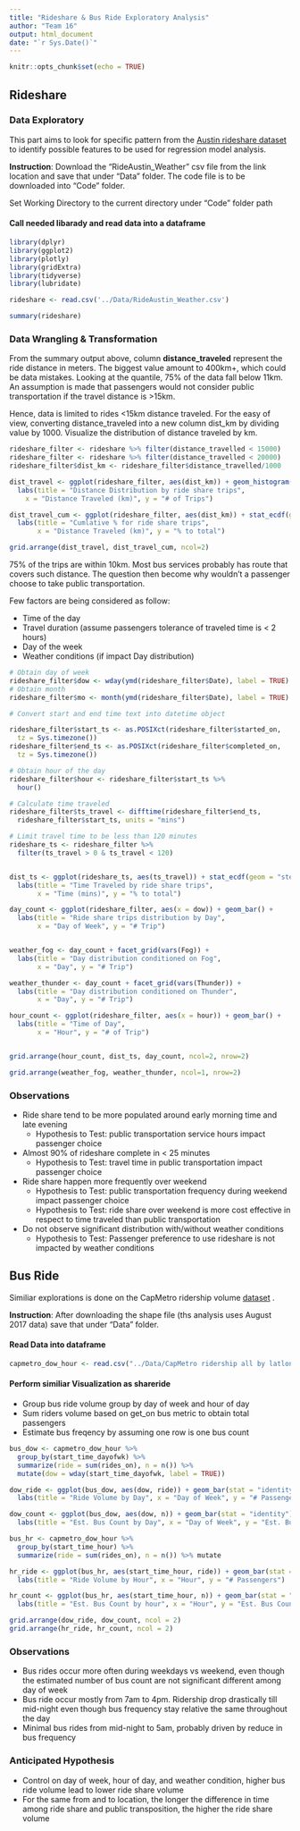 ```yaml
---
title: "Rideshare & Bus Ride Exploratory Analysis"
author: "Team 16"
output: html_document
date: "`r Sys.Date()`"
---
```


```r
knitr::opts_chunk$set(echo = TRUE)
```
## Rideshare

### Data Exploratory

This part aims to look for specific pattern from the [Austin rideshare dataset](https://data.world/andytryba/rideaustin) to identify possible features to be used for regression model analysis.

**Instruction**: Download the "RideAustin_Weather" csv file from the link location and save that under "Data" folder. The code file is to be downloaded into "Code" folder. 

Set Working Directory to the current directory under "Code" folder path

#### Call needed libarady and read data into a dataframe

```r
library(dplyr)
library(ggplot2)
library(plotly)
library(gridExtra)
library(tidyverse)
library(lubridate)
```

```r
rideshare <- read.csv('../Data/RideAustin_Weather.csv')

summary(rideshare)
```

### Data Wrangling & Transformation

From the summary output above, column **distance_traveled** represent the ride distance in meters. The biggest value amount to 400km+, which could be data mistakes. Looking at the quantile, 75% of the data fall below 11km. An assumption is made that passengers would not consider public transportation if the travel distance is >15km.

Hence, data is limited to rides <15km distance traveled. For the easy of view, converting distance_traveled into a new column dist_km by dividing value by 1000. Visualize the distribution of distance traveled by km.


```r
rideshare_filter <- rideshare %>% filter(distance_travelled < 15000)
rideshare_filter <- rideshare %>% filter(distance_travelled < 20000)
rideshare_filter$dist_km <- rideshare_filter$distance_travelled/1000

dist_travel <- ggplot(rideshare_filter, aes(dist_km)) + geom_histogram(binwidth = 1) +
  labs(title = "Distance Distribution by ride share trips",
    x = "Distance Traveled (km)", y = "# of Trips")

dist_travel_cum <- ggplot(rideshare_filter, aes(dist_km)) + stat_ecdf(geom = 'step') +
  labs(title = "Cumlative % for ride share trips",
       x = "Distance Traveled (km)", y = "% to total")

grid.arrange(dist_travel, dist_travel_cum, ncol=2)

```

75% of the trips are within 10km. Most bus services probably has route that covers such distance. The question then become why wouldn't a passenger choose to take public transportation.

Few factors are being considered as follow:

* Time of the day
* Travel duration (assume passengers tolerance of traveled time is < 2 hours)
* Day of the week
* Weather conditions (if impact Day distribution)

```r
# Obtain day of week
rideshare_filter$dow <- wday(ymd(rideshare_filter$Date), label = TRUE)
# Obtain month
rideshare_filter$mo <- month(ymd(rideshare_filter$Date), label = TRUE)

# Convert start and end time text into datetime object

rideshare_filter$start_ts <- as.POSIXct(rideshare_filter$started_on,
  tz = Sys.timezone())
rideshare_filter$end_ts <- as.POSIXct(rideshare_filter$completed_on,
  tz = Sys.timezone())

# Obtain hour of the day
rideshare_filter$hour <- rideshare_filter$start_ts %>%
  hour()

# Calculate time traveled
rideshare_filter$ts_travel <- difftime(rideshare_filter$end_ts,
  rideshare_filter$start_ts, units = "mins")

# Limit travel time to be less than 120 minutes
rideshare_ts <- rideshare_filter %>%
  filter(ts_travel > 0 & ts_travel < 120)


dist_ts <- ggplot(rideshare_ts, aes(ts_travel)) + stat_ecdf(geom = "step") +
  labs(title = "Time Traveled by ride share trips",
       x = "Time (mins)", y = "% to total")

day_count <- ggplot(rideshare_filter, aes(x = dow)) + geom_bar() +
  labs(title = "Ride share trips distribution by Day",
       x = "Day of Week", y = "# Trip")


weather_fog <- day_count + facet_grid(vars(Fog)) +
  labs(title = "Day distribution conditioned on Fog",
       x = "Day", y = "# Trip")

weather_thunder <- day_count + facet_grid(vars(Thunder)) +
  labs(title = "Day distribution conditioned on Thunder",
       x = "Day", y = "# Trip")

hour_count <- ggplot(rideshare_filter, aes(x = hour)) + geom_bar() +
  labs(title = "Time of Day",
       x = "Hour", y = "# of Trip")


grid.arrange(hour_count, dist_ts, day_count, ncol=2, nrow=2)

grid.arrange(weather_fog, weather_thunder, ncol=1, nrow=2)
```

### Observations

* Ride share tend to be more populated around early morning time and late evening
  * Hypothesis to Test: public transportation service hours impact passenger choice
* Almost 90% of rideshare complete in < 25 minutes
  * Hypothesis to Test: travel time in public transportation impact passenger choice
* Ride share happen more frequently over weekend
  * Hypothesis to Test: public transportation frequency during weekend impact passenger choice
  * Hypothesis to Test: ride share over weekend is more cost effective in respect to time traveled than public transportation
* Do not observe significant distribution with/without weather conditions
  * Hypothesis to Test: Passenger preference to use rideshare is not impacted by weather conditions
  
## Bus Ride

Similiar explorations is done on the CapMetro ridership volume [dataset](https://data.texas.gov/Transportation/CapMetro-Shapefiles-AUGUST-2017/5d4c-snum)
.

**Instruction**: After downloading the shape file (ths analysis uses August 2017 data) save that under "Data" folder. 

#### Read Data into dataframe
```r
capmetro_dow_hour <- read.csv("../Data/CapMetro ridership all by latlong dow hour.csv")

```

#### Perform similiar Visualization as shareride

* Group bus ride volume group by day of week and hour of day
* Sum riders volume based on get_on bus metric to obtain total passengers
* Estimate bus freqency by assuming one row is one bus count

```r
bus_dow <- capmetro_dow_hour %>%
  group_by(start_time_dayofwk) %>%
  summarize(ride = sum(rides_on), n = n()) %>%
  mutate(dow = wday(start_time_dayofwk, label = TRUE))

dow_ride <- ggplot(bus_dow, aes(dow, ride)) + geom_bar(stat = "identity") +
  labs(title = "Ride Volume by Day", x = "Day of Week", y = "# Passengers")

dow_count <- ggplot(bus_dow, aes(dow, n)) + geom_bar(stat = "identity") +
  labs(title = "Est. Bus Count by Day", x = "Day of Week", y = "Est. Bus Count")

bus_hr <- capmetro_dow_hour %>%
  group_by(start_time_hour) %>%
  summarize(ride = sum(rides_on), n = n()) %>% mutate

hr_ride <- ggplot(bus_hr, aes(start_time_hour, ride)) + geom_bar(stat = "identity") +
  labs(title = "Ride Volume by Hour", x = "Hour", y = "# Passengers")

hr_count <- ggplot(bus_hr, aes(start_time_hour, n)) + geom_bar(stat = "identity") +
  labs(title = "Est. Bus Count by hour", x = "Hour", y = "Est. Bus Count")

grid.arrange(dow_ride, dow_count, ncol = 2)
grid.arrange(hr_ride, hr_count, ncol = 2)
```

### Observations

* Bus rides occur more often during weekdays vs weekend, even though the estimated number of bus count are not significant different among day of week
* Bus ride occur mostly from 7am to 4pm. Ridership drop drastically till mid-night even though bus frequency stay relative the same throughout the day
* Minimal bus rides from mid-night to 5am, probably driven by reduce in bus frequency

### Anticipated Hypothesis

* Control on day of week, hour of day, and weather condition, higher bus ride volume lead to lower ride share volume
* For the same from and to location, the longer the difference in time among ride share and public transposition, the higher the ride share volume